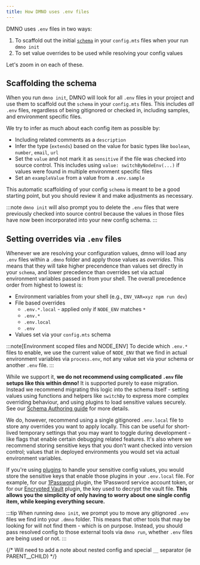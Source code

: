 ```yaml
---
title: How DMNO uses .env files
---
```


DMNO uses `.env` files in two ways:
1. To scaffold out the initial [`schema`](/docs/guides/schema/#defining-config-items) in your `config.mts` files when your run `dmno init`
2. To set value overrides to be used while resolving your config values

Let's zoom in on each of these.

## Scaffolding the schema

When you run `dmno init`, DMNO will look for all `.env` files in your project and use them to scaffold out the `schema` in your `config.mts` files. This includes _all_ `.env` files, regardless of being gitignored or checked in, including samples, and environment specific files.

We try to infer as much about each config item as possible by:
- Including related comments as a `description`
- Infer the type (`extends`) based on the value for basic types like `boolean`, `number`, `email`, `url`
- Set the `value` and not mark it as `sensitive` if the file was checked into source control. This includes using `value: switchByNodeEnv(...)` if values were found in multiple environment specific files
- Set an `exampleValue` from a value from a `.env.sample`

This automatic scaffolding of your config `schema` is meant to be a good starting point, but you should review it and make adjustments as necessary.

:::note
`dmno init` will also prompt you to delete the `.env` files that were previously checked into source control because the values in those files have now been incorporated into your new config schema.
:::

## Setting overrides via `.env` files

Whenever we are resolving your configuration values, dmno will load any `.env` files within a `.dmno` folder and apply those values as _overrides_. This means that they will take higher precendence than values set directly in your `schema`, and lower precedence than overrides set via actual environment variables passed in from your shell. The overall precedence order from highest to lowest is:
- Environment variables from your shell (e.g., `ENV_VAR=xyz npm run dev`)
- File based overrides
  - `.env.*.local`  - applied only if `NODE_ENV` matches `*`
  - `.env.*`
  - `.env.local`
  - `.env`
- Values set via your `config.mts` schema

:::note[Environment scoped files and NODE_ENV]
To decide which `.env.*` files to enable, we use the current value of `NODE_ENV` that we find in actual environment variables via `process.env`, not any value set via your schema or another `.env` file.
:::

While we support it, **we do not recommend using complicated `.env` file setups like this within dmno!** It is supported purely to ease migration. Instead we recommend migrating this logic into the schema itself - setting values using functions and helpers like `switchBy` to express more complex overriding behaviour, and using plugins to load sensitive values securely. See our [Schema Authoring guide](/docs/guides/schema/#setting-item-values) for more details.

We do, however, recommend using a single gitignored `.env.local` file to store any overrides you want to apply locally. This can be useful for short-lived temporary settings that you may want to toggle during development - like flags that enable certain debugging related features. It's also where we recommend storing sensitive keys that you don't want checked into version control; values that in deployed environments you would set via actual environment variables.

If you're using [plugins](/docs/plugins/overview/) to handle your sensitive config values, you would store the sensitive keys that enable those plugins in your `.env.local` file. For example, for our [1Password](/docs/plugins/1password/) plugin, the 1Password service account token, or for our [Encrypted Vault](/docs/plugins/encrypted-vault/) plugin, the key used to decrypt the vault file. **This allows you the simplicity of only having to worry about one single config item, while keeping everything secure.**

:::tip
When running `dmno init`, we prompt you to move any gitignored `.env` files we find into your `.dmno` folder. This means that other tools that may be looking for will not find them - which is on purpose. Instead, you should pass resolved config to those external tools via `dmno run`, whether `.env` files are being used or not.
:::

{/* Will need to add a note about nested config and special `__` separator (ie PARENT__CHILD) */}
